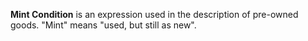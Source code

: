 '''Mint Condition''' is an expression used in the description of pre-owned goods. "Mint" means "used, but still as new".